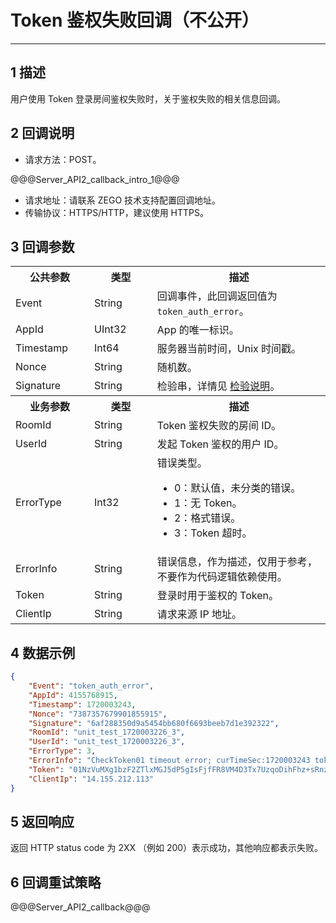 # Token 鉴权失败回调（不公开）

- - -

## 1 描述

用户使用 Token 登录房间鉴权失败时，关于鉴权失败的相关信息回调。

## 2 回调说明

- 请求方法：POST。

@@@Server_API2_callback_intro_1@@@

- 请求地址：请联系 ZEGO 技术支持配置回调地址。
- 传输协议：HTTPS/HTTP，建议使用 HTTPS。

## 3 回调参数

<table>
  <colgroup>
    <col width="25%">
    <col width="20%">
    <col width="55%">
  </colgroup>
<tbody><tr data-row-level="1">
<th>公共参数</th>
<th>类型</th>
<th>描述</th>
</tr>
<tr data-row-level="2">
<td>Event</td>
<td>String</td>
<td>回调事件，此回调返回值为 <code>token_auth_error</code>。</td>
</tr>
<tr data-row-level="3">
<td>AppId</td>
<td>UInt32</td>
<td>App 的唯一标识。</td>
</tr>
<tr data-row-level="4">
<td>Timestamp</td>
<td>Int64</td>
<td>服务器当前时间，Unix 时间戳。</td>
</tr>
<tr data-row-level="5">
<td>Nonce</td>
<td>String</td>
<td>随机数。</td>
</tr>
<tr data-row-level="6">
<td>Signature</td>
<td>String</td>
<td>检验串，详情见 <a href="https://doc-zh.zego.im/article/19700">检验说明</a>。</td>
</tr>
<tr data-row-level="7">
<th>业务参数</th>
<th>类型</th>
<th>描述</th>
</tr>
<tr data-row-level="8">
<td>RoomId</td>
<td>String</td>
<td>Token 鉴权失败的房间 ID。</td>
</tr>
<tr data-row-level="9">
<td>UserId</td>
<td>String</td>
<td>发起 Token 鉴权的用户 ID。</td>
</tr>
<tr data-row-level="10">
<td>ErrorType</td>
<td>Int32</td>
<td>错误类型。
<ul><li>0：默认值，未分类的错误。</li>
<li>1：无 Token。</li>
<li>2：格式错误。</li>
<li>3：Token 超时。</li></ul>
</tr>
<tr data-row-level="11">
<td>ErrorInfo</td>
<td>String</td>
<td>错误信息，作为描述，仅用于参考，不要作为代码逻辑依赖使用。</td>
</tr>
<tr data-row-level="12">
<td>Token</td>
<td>String</td>
<td>登录时用于鉴权的 Token。</td>
</tr>
<tr data-row-level="13">
<td>ClientIp</td>
<td>String</td>
<td>请求来源 IP 地址。</td>
</tr>
</tbody></table>


## 4 数据示例

```json
{
    "Event": "token_auth_error",
    "AppId": 4155768915,
    "Timestamp": 1720003243,
    "Nonce": "7387357679901855915",
    "Signature": "6af288350d9a5454bb680f6693beeb7d1e392322",
    "RoomId": "unit_test_1720003226_3",
    "UserId": "unit_test_1720003226_3",
    "ErrorType": 3,
    "ErrorInfo": "CheckToken01 timeout error; curTimeSec:1720003243 tokenData.Expire:1720003241",
    "Token": "01NzVuMXg1bzF2ZTlxMGJ5dP5gIsFjfFR8VM4D3Tx7UzqoDihFhz+sRnzeS5EQbN59jYVd3k53j1mq7qFNJPI/IFTs9b7oRf9GcYtpmNwaDKV+xxxxxxxxSnC9hRpobfTTwlX26BGsYcRas6wQ9lZuCv4F7qDO7hbraUZTz0CPyhxfQVR46Mit55HZYez5dDJ4EU4JjeAW5KWVVT6qGZH8JFc0rXAaPZzoFQ8SUtnqaQ2TAMluPHm7zf1",
    "ClientIp": "14.155.212.113"
}
```

## 5 返回响应

返回 HTTP status code 为 2XX （例如 200）表示成功，其他响应都表示失败。


## 6 回调重试策略

@@@Server_API2_callback@@@
